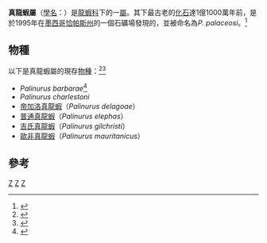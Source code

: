 {{Automatic taxobox
| taxon = Palinurus
| image = Europ Languste.jpg
| image_caption = [[普通真龍蝦|普通真龍蝦]]
| authority = {{tsl|en|Friedrich Weber (entomologist)||Weber}}, 1795
| type_species = ''[[Palinurus_elephas|Astacus elephas]]''
| type_species_authority = [[約翰·克里斯蒂安·法布里丘斯|Fabricius]], 1787 <ref name="MLW">{{cite book |url=http://ip30.eti.uva.nl/bis/lobsters.php?selected=beschrijving&menuentry=soorten&id=45 |title=FAO species catalogue Vol. 13: Marine lobsters of the world. |author=[[Lipke_Holthuis|Lipke Holthuis]] |date=1991 |publisher=[[Food_and_Agriculture_Organization|FAO]] |deadurl=yes |archiveurl=https://web.archive.org/web/20110717030511/http://ip30.eti.uva.nl/bis/lobsters.php?selected=beschrijving&menuentry=soorten&id=45 |archivedate=2011-07-17 }}</ref>
| subdivision_ranks = [[種|種]]
| subdivision =
[[#物種|見內文]]
}}

'''真龍蝦屬'''（[[學名|學名]]：{{lang|la|'''''Palinurus'''''}}）是[[龍蝦科|龍蝦科]]下的一[[屬|屬]]。其下最古老的[[化石|化石]]達1億1000萬年前，是於1995年在[[墨西哥|墨西哥]][[恰帕斯州|恰帕斯州]]的一個石礦場發現的，並被命名為''P. palaceosi''。<ref>{{Cite news|url=http://news.nationalgeographic.com/news/2007/05/070503-oldest-lobster.html|publisher=National Geographic News|date=2007-05-03|title=Oldest Lobster Fossil Found in Mexico|author=Victoria Jaggard|accessdate=2010-06-02|archive-date=2018-05-29|archive-url=https://web.archive.org/web/20180529214340/https://news.nationalgeographic.com/news/2007/05/070503-oldest-lobster.html|dead-url=no}}</ref>

==物種==
以下是真龍蝦屬的現存[[物種|物種]]：<ref>{{Cite book en|url=http://ip30.eti.uva.nl/bis/lobsters.php?selected=beschrijving&menuentry=soorten&id=45|title=FAO species catalogue Vol. 13: Marine lobsters of the world|author=Lipke Holthuis|date=1991|publisher=Food and Agriculture Organization|deadurl=yes|archiveurl=https://web.archive.org/web/20110717030511/http://ip30.eti.uva.nl/bis/lobsters.php?selected=beschrijving&menuentry=soorten&id=45|archivedate=2011-07-17}}</ref><ref>{{ITIS|ID=97655|taxon=''Palinurus''}}</ref>
* ''Palinurus barbarae''<ref name="Argus">{{Cite news|url=http://www.int.iol.co.za/index.php?set_id=1&click_id=143&art_id=vn20060911124033180C132628|title=Scientists find new giant lobster species|author=John Yeld|date=2006-09-11|publisher=Cape Argus|page=3|accessdate=2010-06-02|archive-date=2006-06-15|archive-url=https://web.archive.org/web/20060615021453/http://www.int.iol.co.za/index.php?set_id=1|dead-url=no}}</ref>
* ''Palinurus charlestoni''
* [[帝加洛真龍蝦|帝加洛真龍蝦]]（''Palinurus delagoae''）
* [[普通真龍蝦|普通真龍蝦]]（''Palinurus elephas''）
* [[吉氏真龍蝦|吉氏真龍蝦]]（''Palinurus gilchristi''）
* [[歐非真龍蝦|歐非真龍蝦]]（''Palinurus mauritanicus''）

==參考==
{{reflist}}
{{Taxonbar}}

[[Category:真龍蝦屬|Z]]
[[Category:龍蝦科|Z]]
[[Category:1795年描述的分类群|Z]]